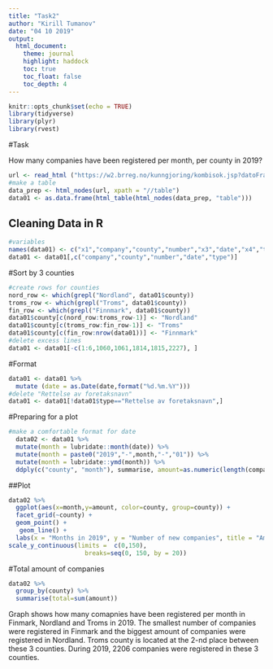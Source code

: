 ```yaml
---
title: "Task2"
author: "Kirill Tumanov"
date: "04 10 2019"
output: 
  html_document:
    theme: journal
    highlight: haddock
    toc: true
    toc_float: false
    toc_depth: 4
---
```


```r
knitr::opts_chunk$set(echo = TRUE)
library(tidyverse)
library(plyr)
library(rvest)
```
#Task

How many companies have been registered per month, per county in 2019?
```r
url <- read_html ("https://w2.brreg.no/kunngjoring/kombisok.jsp?datoFra=01.01.2019&datoTil=25.09.2019&id_region=100&id_fylke=-+-+-&id_niva1=2&id_bransje1=0")
#make a table
data_prep <- html_nodes(url, xpath = "//table")
data01 <- as.data.frame(html_table(html_nodes(data_prep, "table"))) 
```

## Cleaning Data in R
```r
#variables
names(data01) <- c("x1","company","county","number","x3","date","x4","type","x5")
data01 <- data01[,c("company","county","number","date","type")]
```

#Sort by 3 counties
```r
#create rows for counties
nord_row <- which(grepl("Nordland", data01$county))
troms_row <- which(grepl("Troms", data01$county))
fin_row <- which(grepl("Finnmark", data01$county))
data01$county[c(nord_row:troms_row-1)] <- "Nordland"
data01$county[c(troms_row:fin_row-1)] <- "Troms"
data01$county[c(fin_row:nrow(data01))] <- "Finnmark"
#delete excess lines
data01 <- data01[-c(1:6,1060,1061,1814,1815,2227), ]
```

#Format
```r
data01 <- data01 %>%
  mutate (date = as.Date(date,format("%d.%m.%Y")))
#delete "Rettelse av foretaksnavn"
data01 <- data01[!data01$type=="Rettelse av foretaksnavn",]
```

#Preparing for a plot
```r
#make a comfortable format for date
  data02 <- data01 %>%
  mutate(month = lubridate::month(date)) %>%
  mutate(month = paste0("2019","-",month,"-","01")) %>%
  mutate(month = lubridate::ymd(month)) %>%
  ddply(c("county", "month"), summarise, amount=as.numeric(length(company)))

```

##Plot
```r
data02 %>%
  ggplot(aes(x=month,y=amount, color=county, group=county)) +
  facet_grid(~county) +
  geom_point() +
   geom_line() +
  labs(x = "Months in 2019", y = "Number of new companies", title = "Amount of new companies registered per month, per county in 2019") +
scale_y_continuous(limits =  c(0,150),
                     breaks=seq(0, 150, by = 20))
```

#Total amount of companies
```r
data02 %>%
  group_by(county) %>%
  summarise(total=sum(amount))
```


Graph shows how many comapnies have been registered per month in Finmark, Nordland and Troms in 2019. 
The smallest number of companies were registered in Finmark and the biggest amount of companies were registered in Nordland.
Troms county is located at the 2-nd place between these 3 counties. 
During 2019, 2206 companies were registered in these 3 counties.
